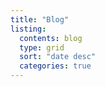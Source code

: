 ```yaml
---
title: "Blog"
listing: 
  contents: blog
  type: grid
  sort: "date desc"
  categories: true
---
```

